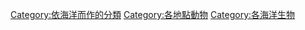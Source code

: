 [[Category:依海洋而作的分類|Category:依海洋而作的分類]]
[[Category:各地點動物|Category:各地點動物]]
[[Category:各海洋生物|Category:各海洋生物]]